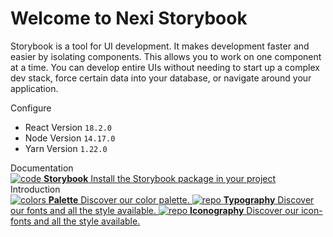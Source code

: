 
<Meta title="Introduction" />

<style>
  {`
    .subheading {
      --mediumdark: '#999999';
      font-weight: 900;
      font-size: 13px;
      color: #999;
      letter-spacing: 6px;
      line-height: 24px;
      text-transform: uppercase;
      margin-bottom: 12px;
      margin-top: 40px;
      border-bottom: 1px solid #999999;
    }

    .link-list {
      display: grid;
      grid-template-columns: 1fr;
      grid-template-rows: 1fr 1fr;
      row-gap: 10px;
    }

    @media (min-width: 620px) {
      .link-list {
        row-gap: 20px;
        column-gap: 20px;
        grid-template-columns: 1fr 1fr;
      }
    }

    @media all and (-ms-high-contrast:none) {
    .link-list {
        display: -ms-grid;
        -ms-grid-columns: 1fr 1fr;
        -ms-grid-rows: 1fr 1fr;
      }
    }

    .link-item {
      display: block;
      padding: 20px 30px 20px 15px;
      border: 1px solid #00000010;
      border-radius: 5px;
      transition: background 150ms ease-out, border 150ms ease-out, transform 150ms ease-out;
      color: #333333;
      display: flex;
      align-items: flex-start;
    }

    .link-item:hover {
      border-color: #1EA7FD50;
      transform: translate3d(0, -3px, 0);
      box-shadow: rgba(0, 0, 0, 0.08) 0 3px 10px 0;
    }

    .link-item:active {
      border-color: #1EA7FD;
      transform: translate3d(0, 0, 0);
    }

    .link-item strong {
      font-weight: 700;
      display: block;
      margin-bottom: 2px;
    }

    .link-item img {
      height: 40px;
      width: 40px;
      margin-right: 15px;
      flex: none;
    }

    .link-item span {
      font-size: 14px;
      line-height: 20px;
    }

    .tip {
      display: inline-block;
      border-radius: 1em;
      font-size: 11px;
      line-height: 12px;
      font-weight: 700;
      background: #E7FDD8;
      color: #66BF3C;
      padding: 4px 12px;
      margin-right: 10px;
      vertical-align: top;
    }

    .tip-wrapper {
      font-size: 13px;
      line-height: 20px;
      margin-top: 40px;
      margin-bottom: 40px;
    }

    .tip-wrapper code {
      font-size: 12px;
      display: inline-block;
    }
  `}
</style>

# Welcome to Nexi Storybook

Storybook is a tool for UI development.
It makes development faster and easier by isolating components. This allows you to work on one component at a time.
You can develop entire UIs without needing to start up a complex dev stack, force certain data into your database, or navigate around your application.

<div className="subheading">Configure</div>
<ul>
<li>React Version <code>18.2.0</code></li>
<li>Node Version <code>14.17.0</code></li>
<li>Yarn Version <code>1.22.0</code></li>
</ul>

<div className="subheading">Documentation</div>
  <a className="link-item" href="https://storybook.js.org/docs/react/get-started/install" target="_blank">
    <img src={Code} alt="code" />
    <span>
      <strong>Storybook</strong>
      Install the Storybook package in your project
    </span>
  </a>


<div className="subheading">Introduction</div>

<div className="link-list">
  <a
    className="link-item"
    href="/story/brand-identity-palette--page"
    >
    <img src={Colors} alt="colors" />
    <span>
      <strong>Palette</strong>
      Discover our color palette.
    </span>
  </a>
  <a
    className="link-item"
    href="/story/brand-identity-typography--page"
  >
    <img src={Repo} alt="repo" />
    <span>
      <strong>Typography</strong>
      Discover our fonts and all the style available.
    </span>
  </a>
  <a
    className="link-item"
    href="/story/brand-identity-iconography--page"
  >
    <img src={StackAlt} alt="repo" />
    <span>
      <strong>Iconography</strong>
      Discover our icon-fonts and all the style available.
    </span>
  </a>
</div>


<!--<div className="tip-wrapper">
  <span className="tip">Tip</span>Edit the Markdown in{' '}
  <code>stories/Introduction.stories.mdx</code>
</div>-->
